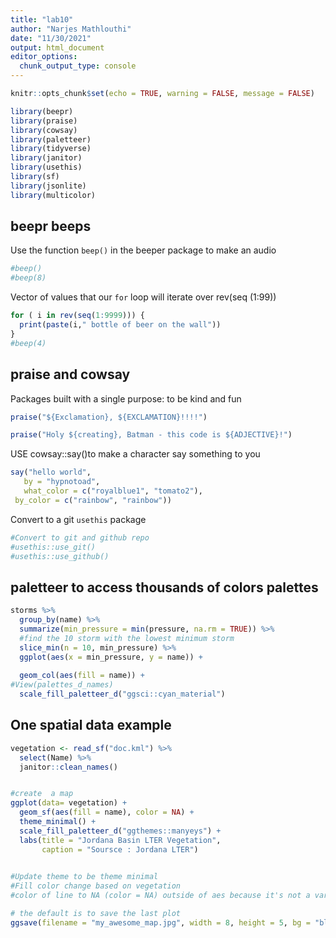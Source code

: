 ```yaml
---
title: "lab10"
author: "Narjes Mathlouthi"
date: "11/30/2021"
output: html_document
editor_options: 
  chunk_output_type: console
---
```


```r
knitr::opts_chunk$set(echo = TRUE, warning = FALSE, message = FALSE)

library(beepr)
library(praise)
library(cowsay)
library(paletteer)
library(tidyverse)
library(janitor)
library(usethis)
library(sf)
library(jsonlite)
library(multicolor)
```

##  beepr beeps

Use the function `beep()` in the beeper package to make an audio 


```r

#beep()
#beep(8)

```

Vector of values that our `for` loop will iterate over
rev(seq (1:99))

```r
for ( i in rev(seq(1:9999))) {
  print(paste(i," bottle of beer on the wall"))
}
#beep(4)
```

## praise and cowsay
Packages built with a single purpose: to be kind and fun

```r
praise("${Exclamation}, ${EXCLAMATION}!!!!")

praise("Holy ${creating}, Batman - this code is ${ADJECTIVE}!")
```

USE cowsay::say()to make a character say something to you

```r
say("hello world",
   by = "hypnotoad",
   what_color = c("royalblue1", "tomato2"),
 by_color = c("rainbow", "rainbow"))
```

Convert to a git `usethis` package 
```r
#Convert to git and github repo
#usethis::use_git()
#usethis::use_github()
```

## paletteer to access thousands of colors palettes

```r
storms %>% 
  group_by(name) %>% 
  summarize(min_pressure = min(pressure, na.rm = TRUE)) %>% 
  #find the 10 storm with the lowest minimum storm
  slice_min(n = 10, min_pressure) %>% 
  ggplot(aes(x = min_pressure, y = name)) +
  
  geom_col(aes(fill = name)) +
#View(palettes_d_names)
  scale_fill_paletteer_d("ggsci::cyan_material")

```
## One spatial data example

```r
vegetation <- read_sf("doc.kml") %>% 
  select(Name) %>% 
  janitor::clean_names()


#create  a map 
ggplot(data= vegetation) +
  geom_sf(aes(fill = name), color = NA) + 
  theme_minimal() +
  scale_fill_paletteer_d("ggthemes::manyeys") +
  labs(title = "Jordana Basin LTER Vegetation", 
       caption = "Soursce : Jordana LTER")
  

#Update theme to be theme minimal
#Fill color change based on vegetation
#color of line to NA (color = NA) outside of aes because it's not a var


```

```r
# the default is to save the last plot
ggsave(filename = "my_awesome_map.jpg", width = 8, height = 5, bg = "black")
```

